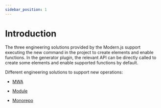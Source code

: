 ```yaml
---
sidebar_position: 1
---
```


# Introduction

The three engineering solutions provided by the Modern.js support executing the new command in the project to create elements and enable functions. In the generator plugin, the relevant API can be directly called to create some elements and enable supported functions by default.

Different engineering solutions to support new operations:

- [MWA](/guides/topic-detail/generator/config/mwa)

- [Module](/guides/topic-detail/generator/config/module)

- [Monorepo](/guides/topic-detail/generator/config/monorepo)
